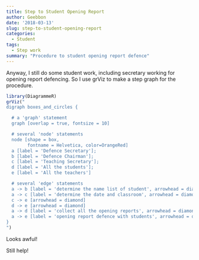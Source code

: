 ```yaml
---
title: Step to Student Opening Report
author: Geebbon
date: '2018-03-13'
slug: step-to-student-opening-report
categories:
  - Student
tags:
  - Step work
summary: "Procedure to student opening report defence"
---
```


Anyway, I still do some student work, including secretary working for opening report defencing. So I use grViz to make a step graph for the procedure. 


```r
library(DiagrammeR)
grViz("
digraph boxes_and_circles {

  # a 'graph' statement
  graph [overlap = true, fontsize = 10]

  # several 'node' statements
  node [shape = box,
        fontname = Helvetica, color=OrangeRed]
  a [label = 'Defence Secretary'];
  b [label = 'Defence Chairman'];
  c [label = 'Teaching Secretary']; 
  d [label = 'All the students']; 
  e [label = 'All the teachers'] 

  # several 'edge' statements
  a -> b [label = 'determine the name list of student', arrowhead = diamond]
  a -> c [label = 'determine the date and classroom', arrowhead = diamond]
  c -> e [arrowhead = diamond]
  d -> e [arrowhead = diamond]
  a -> d [label = 'collect all the opening reports', arrowhead = diamond]
  a -> e [label = 'opening report defence with students', arrowhead = diamond]
}
")

```

Looks awful! 

Still help!
